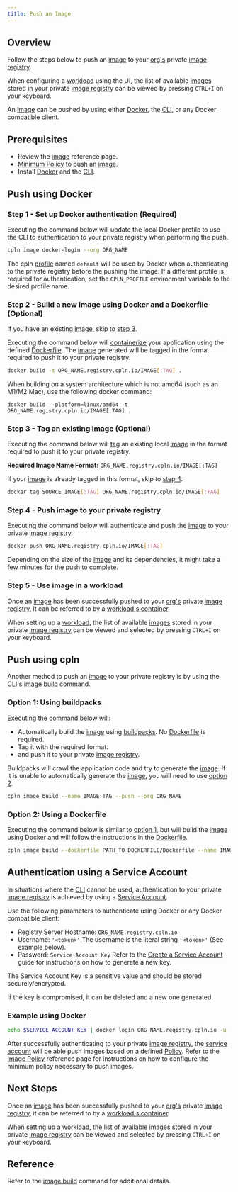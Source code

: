 ```yaml
---
title: Push an Image
---
```


## Overview

Follow the steps below to push an [image](/reference/image) to your [org's](/reference/org) private [image registry](/reference/image).

When configuring a [workload](/reference/workload) using the UI, the list of available [images](/reference/image) stored in your private [image registry](/reference/image) can be viewed by pressing `CTRL+I` on your keyboard.

An [image](/reference/image) can be pushed by using either [Docker](#push-docker), the [CLI](#push-cpln), or any Docker compatible client.

## Prerequisites

- Review the [image](/reference/image) reference page.
- [Minimum Policy](/reference/image#minimum-policy) to push an [image](/reference/image).
- Install [Docker](https://www.docker.com) and the [CLI](/reference/cli).

## Push using Docker

### Step 1 - Set up Docker authentication (Required)

Executing the command below will update the local Docker profile to use the CLI to authentication to your private registry when performing the push.

```bash
cpln image docker-login --org ORG_NAME
```

<Tip>

The cpln [profile](/guides/manage-profile) named `default` will be used by Docker when authenticating to the private registry before the pushing
the image. If a different profile is required for authentication, set the `CPLN_PROFILE` environment variable to the desired profile name.

</Tip>

### Step 2 - Build a new image using Docker and a Dockerfile (Optional)

If you have an existing [image](/reference/image), skip to [step 3](#step-3-tag-an-existing-image-optional).

Executing the command below will [containerize](https://docs.docker.com/engine/reference/commandline/build/) your application using the defined [Dockerfile](https://docs.docker.com/engine/reference/builder/). The [image](/reference/image) generated will be tagged in the format required to push it to your private registry.

```bash
docker build -t ORG_NAME.registry.cpln.io/IMAGE[:TAG] .
```

<Tip>

When building on a system architecture which is not amd64 (such as an M1/M2 Mac), use the following docker command:

`docker build --platform=linux/amd64 -t ORG_NAME.registry.cpln.io/IMAGE[:TAG] .`

</Tip>

### Step 3 - Tag an existing image (Optional)

Executing the command below will [tag](https://docs.docker.com/engine/reference/commandline/tag/) an existing local [image](/reference/image) in the format required to push it to your private registry.

**Required Image Name Format:** `ORG_NAME.registry.cpln.io/IMAGE[:TAG]`

If your [image](/reference/image) is already tagged in this format, skip to [step 4](#step-4-push-image-to-your-private-registry).

```bash
docker tag SOURCE_IMAGE[:TAG] ORG_NAME.registry.cpln.io/IMAGE[:TAG]
```

### Step 4 - Push image to your private registry

Executing the command below will authenticate and push the [image](/reference/image) to your private [image registry](/reference/image).

```bash
docker push ORG_NAME.registry.cpln.io/IMAGE[:TAG]
```

Depending on the size of the [image](/reference/image) and its dependencies, it might take a few minutes for the push to complete.

### Step 5 - Use image in a workload

Once an [image](/reference/image) has been successfully pushed to your [org's](/reference/org) private [image registry](/reference/image), it can be referred to by a [workload's container](/reference/workload#containers).

When setting up a [workload](/reference/workload), the list of available [images](/reference/image) stored in your private [image registry](/reference/image) can be viewed and selected by pressing `CTRL+I` on your keyboard.

## Push using cpln

Another method to push an [image](/reference/image) to your private registry is by using the CLI's [image build](/reference/cli#image-build) command.

### Option 1: Using buildpacks

Executing the command below will:

- Automatically build the [image](/reference/image) using [buildpacks](https://buildpacks.io/). No [Dockerfile](https://docs.docker.com/engine/reference/builder/) is required.
- Tag it with the required format.
- and push it to your private [image registry](/reference/image).

Buildpacks will crawl the application code and try to generate the [image](/reference/image). If it is unable to automatically generate the [image](/reference/image), you will need to use [option 2](#option-2-using-a-dockerfile).

```bash
cpln image build --name IMAGE:TAG --push --org ORG_NAME
```

### Option 2: Using a Dockerfile

Executing the command below is similar to [option 1](#option-1-using-buildpacks), but will build the [image](/reference/image) using Docker and will follow the instructions in the [Dockerfile](https://docs.docker.com/engine/reference/builder/).

```bash
cpln image build --dockerfile PATH_TO_DOCKERFILE/Dockerfile --name IMAGE:TAG --push --org ORG_NAME
```

## Authentication using a Service Account

In situations where the [CLI](/reference/cli) cannot be used, authentication to your private [image registry](/reference/image) is achieved by using a [Service Account](/guides/create-service-account).

Use the following parameters to authenticate using Docker or any Docker compatible client:

- Registry Server Hostname: `ORG_NAME.registry.cpln.io`
- Username: `'<token>'`
   <Note>The username is the literal string `'<token>'` (See example below).</Note>
- Password: `Service Account Key`
  <Note>Refer to the [Create a Service Account](/guides/create-service-account) guide for instructions on how to generate a new key.</Note>

<Tip>

The Service Account Key is a sensitive value and should be stored securely/encrypted.

If the key is compromised, it can be deleted and a new one generated.

</Tip>

### Example using Docker

```bash
echo $SERVICE_ACCOUNT_KEY | docker login ORG_NAME.registry.cpln.io -u '<token>' --password-stdin
```

After successfully authenticating to your private [image registry](/reference/image), the [service account](/reference/serviceaccount) will be able push images based on a defined [Policy](/reference/policy). Refer to the [Image Policy](/reference/image#minimum-policy) reference page for instructions on how to configure the minimum policy necessary to push images.

## Next Steps

Once an [image](/reference/image) has been successfully pushed to your [org's](/reference/org) private [image registry](/reference/image), it can be referred to by a [workload's container](/reference/workload#containers).

When setting up a [workload](/reference/workload), the list of available [images](/reference/image) stored in your private [image registry](/reference/image) can be viewed and selected by pressing `CTRL+I` on your keyboard.

## Reference

Refer to the [image build](/reference/cli#image-build) command for additional details.
